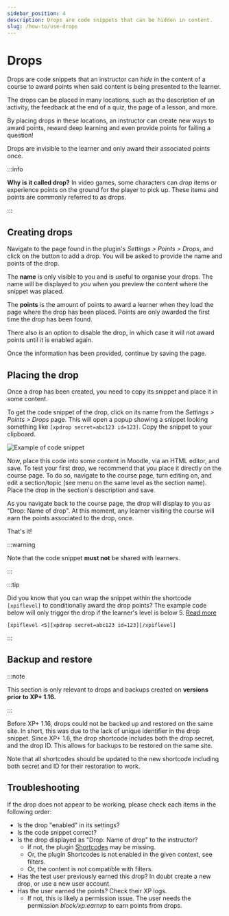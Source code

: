 ```yaml
---
sidebar_position: 4
description: Drops are code snippets that can be hidden in content.
slug: /how-to/use-drops
---
```


# Drops


<RequiresXpPlus />

Drops are code snippets that an instructor can _hide_ in the content of a course to award points when said content is being presented to the learner.

The drops can be placed in many locations, such as the description of an activity, the feedback at the end of a quiz, the page of a lesson, and more.

By placing drops in these locations, an instructor can create new ways to award points, reward deep learning and even provide points for failing a question!

Drops are invisible to the learner and only award their associated points once.

:::info

**Why is it called drop?** In video games, some characters can _drop_ items or experience points on the ground for the player to pick up. These items and points are commonly referred to as drops.

:::

## Creating drops

Navigate to the page found in the plugin's _Settings > Points > Drops_, and click on the button to add a drop. You will be asked to provide the name and points of the drop.

The **name** is only visible to you and is useful to organise your drops. The name will be displayed to _you_ when you preview the content where the snippet was placed.

The **points** is the amount of points to award a learner when they load the page where the drop has been placed. Points are only awarded the first time the drop has been found.

There also is an option to disable the drop, in which case it will not award points until it is enabled again.

Once the information has been provided, continue by saving the page.

## Placing the drop

Once a drop has been created, you need to copy its snippet and place it in some content.

To get the code snippet of the drop, click on its name from the _Settings > Points > Drops_ page. This will open a popup showing a snippet looking something like `[xpdrop secret=abc123 id=123]`. Copy the snippet to your clipboard.

![Example of code snippet](snippet.png)

Now, place this code into some content in Moodle, via an HTML editor, and save. To test your first drop, we recommend that you place it directly on the course page. To do so, navigate to the course page, turn editing on, and edit a section/topic (see menu on the same level as the section name). Place the drop in the section's description and save.

As you navigate back to the course page, the drop will display to you as "Drop: Name of drop". At this moment, any learner visiting the course will earn the points associated to the drop, once.

That's it!

:::warning

Note that the code snippet **must not** be shared with learners.

:::

:::tip

Did you know that you can wrap the snippet within the shortcode `[xpiflevel]` to conditionally award the drop points? The example code below will only trigger the drop if the learner's level is below 5. [Read more](/how-to/use-shortcodes/index.mdx#xpiflevel)

```
[xpiflevel <5][xpdrop secret=abc123 id=123][/xpiflevel]
```

:::

## Backup and restore

:::note

This section is only relevant to drops and backups created on **versions prior to XP+ 1.16.**

:::

Before XP+ 1.16, drops could not be backed up and restored on the same site. In short, this was due to the lack of unique identifier in the drop snippet. Since XP+ 1.6, the drop shortcode includes both the drop secret, and the drop ID. This allows for backups to be restored on the same site.

Note that all shortcodes should be updated to the new shortcode including both secret and ID for their restoration to work.

## Troubleshooting

If the drop does not appear to be working, please check each items in the following order:

- Is the drop "enabled" in its settings?
- Is the code snippet correct?
- Is the drop displayed as "Drop: Name of drop" to the instructor?
  - If not, the plugin [Shortcodes](https://moodle.org/plugins/filter_shortcodes) may be missing.
  - Or, the plugin Shortcodes is not enabled in the given context, see filters.
  - Or, the content is not compatible with filters.
- Has the test user previously earned this drop? In doubt create a new drop, or use a new user account.
- Has the user earned the points? Check their XP logs.
  - If not, this is likely a permission issue. The user needs the permission _block/xp:earnxp_ to earn points from drops.
